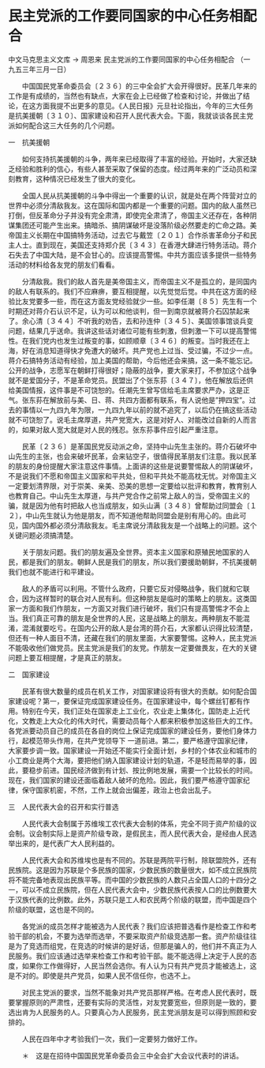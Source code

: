 # 民主党派的工作要同国家的中心任务相配合

中文马克思主义文库 -> 周恩来
民主党派的工作要同国家的中心任务相配合
（一九五三年三月一日）


　　中国国民党革命委员会〔２３６〕的三中全会扩大会开得很好。民革几年来的工作是有成绩的，当然也有缺点，大家在会上已经做了检查和讨论，并做出了结论，在这方面我提不出更多的意见。《人民日报》元旦社论指出，今年的三大任务是抗美援朝〔３１０〕、国家建设和召开人民代表大会。下面，我就谈谈各民主党派如何配合这三大任务的几个问题。

一　抗美援朝

　　如何支持抗美援朝的斗争，两年来已经取得了丰富的经验。开始时，大家还缺乏经验和胜利的信心，有些人甚至采取了保留的态度。经过两年来的广泛动员和深刻教育，这种情况已经发生了很大的变化。

　　全国人民从抗美援朝的斗争中得出一个重要的认识，就是处在两个阵营对立的世界中必须分清敌我友。这在国际和国内都是一个重要的问题。国内的敌人虽然已打倒，但反革命分子并没有完全肃清，即使完全肃清了，帝国主义还存在，各种阴谋集团还可能产生出来。搞暗杀、搞阴谋破坏是没落阶级必然要走的亡命之路。美帝国主义长期在中国搞特务活动，过去它与戴笠〔２０１〕合作杀害革命分子和民主人士。直到现在，美国还支持郑介民〔３４３〕在香港大肆进行特务活动。蒋介石失去了中国大陆，是不会甘心的。应该提高警惕。中共方面应该多提供一些特务活动的材料给各友党的朋友们看看。

　　分清敌我。我们的敌人首先是美帝国主义，而帝国主义不是孤立的，是同国内的敌人有联系的。我们不应麻痹，要互相提醒，以先觉觉后觉。中共在这方面的经验比友党要多一些，而在这方面友党经验就少一些。如李任潮〔８５〕先生有一个时期还对蒋介石认识不足，认为可以和他谈判，但一到南京就被蒋介石囚禁起来了。余心清〔３４４〕不听我的劝告，去和孙连仲〔３４５〕、美国领事馆谈兵变问题，结果几乎送命。我讲这些话对诸位可能有些刺激，但刺激一下可以提高警惕性。在我们党内也发生过叛变的事，如顾顺章〔３４６〕的叛变。当时我还在上海，好在消息知道得快才免遭大的破坏。共产党也上过当、受过骗，不过少一点。蒋介石搞特务活动有经验，加上美国的帮助，今后他还会来搞，这一条不能忘记。公开的战争，志愿军在朝鲜打得很好；隐蔽的战争，要大家来打，不参加这个战争就不是爱国分子，不是革命党员。民盟出了个张东荪〔３４７〕，他在解放后还供给美国情报，这件事是不可饶恕的。任潮先生曾写信给毛主席要求严办，这是正气。张东荪在解放前与美、日、蒋、共四方面都有联系，有人说他是"押四宝"。过去的事情以一九四九年为限，一九四九年以前的就不追究了，以后仍在搞这些活动就不可饶恕了。说毛主席厚道，共产党宽大，这是对好人、对能改过自新的人而言的，如果对敌人宽大就是对人民的残忍。张东荪事件应引起严重注意。

　　民革〔２３６〕是革国民党反动派之命，坚持中山先生主张的。蒋介石破坏中山先生的主张，也会来破坏民革，会来钻空子，很值得民革朋友们注意。我以民革的朋友的身份提醒大家注意这件事情。上面讲的这些是说要警惕敌人的阴谋破坏，不是说我们不愿和帝国主义国家和平共处，但和平共处不能高枕无忧。对帝国主义一定要划清界限，对于崇美、亲美、恐美的思想一定要给以批评和教育，教育别人也教育自己。中山先生太厚道，与共产党合作之前常上敌人的当，受帝国主义的骗，就是因为他有时把敌人也当成朋友，如头山满〔３４８〕曾帮助过同盟会〔１２〕，中山先生就认为他是朋友，而不知道他帮助同盟会是别有用心的。由此可见，国内国外都必须分清敌我友。毛主席说分清敌我友是一个战略上的问题。这个关键问题必须搞清楚。

　　关于朋友问题。我们的朋友遍及全世界。资本主义国家和原殖民地国家的人民，都是我们的朋友。朝鲜人民是我们的朋友，所以我们要援助朝鲜，不抗美援朝我们也就不能进行和平建设。

　　敌人的矛盾可以利用。不管什么政府，只要它反对侵略战争，我们就和它联合，因为这样暂时的联合对人民有利。但这种朋友是临时的策略上的朋友。这类国家一方面和我们作朋友，一方面又对我们进行破坏，我们只有提高警惕才不会上当。我们真正可靠的朋友是全世界的人民，这是战略上的朋友。两种朋友不能混淆，混淆就要吃亏。在国内公开的敌人是台湾的蒋介石，大家都认识得比较清楚，但还有一种人面目不清，还藏在我们的朋友里面，大家要警惕。这种人，民主党派不能吸收他们做党员。民主党派是我们的友党。作朋友一定要做畏友，在大的关键问题上要互相提醒，才是真正的朋友。

二　国家建设

　　民革有很大数量的成员在机关工作，对国家建设将有很大的贡献。如何配合国家建设呢？第一，要保证完成国家建设任务。在国家建设中，每个螺丝钉都有作用。特别在今天，我们正处在国家走上工业化，农业走上集体化，国防走上近代化，文教走上大众化的伟大时代，需要动员每个人都来积极参加这些巨大的工作。各党派要动员自己的成员在各自的岗位上保证完成国家的建设任务，要他们身体力行，起模范带头作用，在共产党领导下 一道前进。第二，要严格遵守国家纪律，大家要步调一致。国家建设一开始还不能实行全面计划，乡村的个体农业和城市的小工商业是两个大海，要把他们纳入国家建设计划的轨道，不是轻而易举的事，因此，要稳步前进。国民经济做到有计划、按比例地发展，需要一个比较长的时间。现在，我们国家的建设还面临着敌人破坏的危险。因此，我们要严格遵守国家纪律，保守国家机密，不然，工作上就会出偏差，政治上也会出乱子。

三　人民代表大会的召开和实行普选

　　人民代表大会制属于苏维埃工农代表大会制的体系，完全不同于资产阶级的议会制。议会制实际上是资产阶级专政，是假民主，而人民代表大会，是经由人民选举出来的，是代表广大人民利益的。

　　人民代表大会和苏维埃也是有不同的。苏联是两院平行制，除联盟院外，还有民族院。这是因为苏联是个多民族的国家，少数民族的数量很大，如不成立民族院将不能完备地表现出民族平等。而中国的少数民族的人数只占全国人口的十四分之一，可以不成立民族院，但在人民代表大会中，少数民族代表按人口的比例数要大于汉族代表的比例数。此外，苏联只是工人和农民两个阶级的联盟，而中国是四个阶级的联盟，这也是不同的。

　　各党派的成员怎样才能被选为人民代表？我们应该把普选看作是检查工作和考验干部的机会，不要为选举而选举，不要采取资产阶级竞选那一套。资产阶级往往是为了竞选而组党，在竞选的时候讲的是好话，但那是骗人的，他们并不真正为人民服务。我们应该通过选举来检查工作和考验干部。能不能选得上决定于人民的态度，如果你工作做得好，人民当然会选你。有人认为只有共产党员才能被选上，这是不对的。即使是共产党员，如果人民不信任你，也选不上。

　　对民主党派的要求，当然不能象对共产党员那样严格。在考虑人民代表时，既要掌握原则的严肃性，还要有实际的灵活性，对友党要宽些，但原则是一致的，要选出肯为人民服务的人。只要真心为人民服务，民主党派朋友是可以得到照顾和安排的。

　　人民在四年中才考验我们一次，我们一定要努力做好工作。



　　＊　这是在招待中国国民党革命委员会三中全会扩大会议代表时的讲话。



